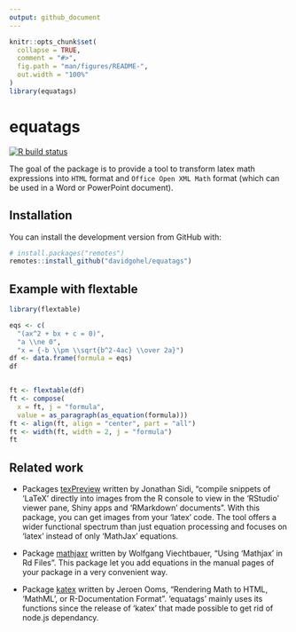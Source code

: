 ```yaml
---
output: github_document
---
```


<!-- README.md is generated from README.Rmd. Please edit that file -->

```r
knitr::opts_chunk$set(
  collapse = TRUE,
  comment = "#>",
  fig.path = "man/figures/README-",
  out.width = "100%"
)
library(equatags)
```

# equatags

<!-- badges: start -->
[![R build status](https://github.com/ardata-fr/equatags/workflows/R-CMD-check/badge.svg)](https://github.com/ardata-fr/equatags/actions)
<!-- badges: end -->

The goal of the package is to provide a tool to transform latex math expressions
into `HTML` format and `Office Open XML Math` format (which can be used in a
Word or PowerPoint document). 


## Installation

You can install the development version from GitHub with:

``` r
# install.packages("remotes")
remotes::install_github("davidgohel/equatags")
```

## Example with flextable


```r
library(flextable)

eqs <- c(
  "(ax^2 + bx + c = 0)",
  "a \\ne 0",
  "x = {-b \\pm \\sqrt{b^2-4ac} \\over 2a}")
df <- data.frame(formula = eqs)
df


ft <- flextable(df)
ft <- compose(
  x = ft, j = "formula",
  value = as_paragraph(as_equation(formula)))
ft <- align(ft, align = "center", part = "all")
ft <- width(ft, width = 2, j = "formula")
ft
```


## Related work

* Packages [texPreview](https://CRAN.R-project.org/package=texPreview) written by 
Jonathan Sidi, "compile snippets of 'LaTeX' directly into 
images from the R console to view in the 'RStudio' viewer pane, Shiny apps 
and 'RMarkdown' documents". With this package, you can get images from 
your 'latex' code. The tool offers a wider functional spectrum than just 
equation processing and focuses on 'latex' instead of only 'MathJax' equations.

* Package [mathjaxr](https://cran.r-project.org/package=mathjaxr) written by 
Wolfgang Viechtbauer, "Using 'Mathjax' in Rd Files". This package let you 
add equations in the manual pages of your package in a very convenient way. 

* Package [katex](https://cran.r-project.org/package=katex) written by 
Jeroen Ooms, "Rendering Math to HTML, 'MathML', or R-Documentation Format". 
'equatags' mainly uses its functions since the release of 'katex' that made 
possible to get rid of node.js dependancy.
